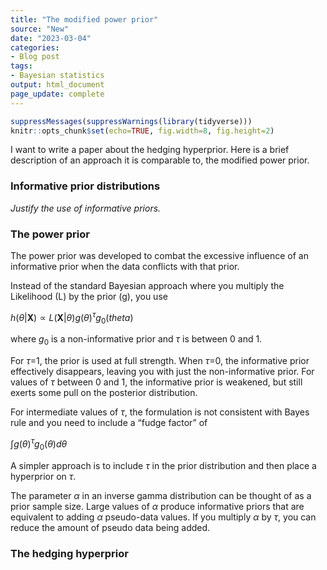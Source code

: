 ```yaml
---
title: "The modified power prior"
source: "New"
date: "2023-03-04"
categories:
- Blog post
tags:
- Bayesian statistics
output: html_document
page_update: complete
---
```


```r
suppressMessages(suppressWarnings(library(tidyverse)))
knitr::opts_chunk$set(echo=TRUE, fig.width=8, fig.height=2)
```

I want to write a paper about the hedging hyperprior. Here is a brief description of an approach it is comparable to, the modified power prior.

<!---more--->

### Informative prior distributions

*Justify the use of informative priors.*

### The power prior

The power prior was developed to combat the excessive influence of an informative prior when the data conflicts with that prior.

Instead of the standard Bayesian approach where you multiply the Likelihood (L) by the prior (g), you use

$h(\theta|\mathbf{X}) \propto L(\mathbf{X}|\theta)g(\theta)^\tau g_0(theta)$

where $g_0$ is a non-informative prior and $\tau$ is between 0 and 1.

For $\tau$=1, the prior is used at full strength. When $\tau$=0, the informative prior effectively disappears, leaving you with just the non-informative prior. For values of $\tau$ between 0 and 1, the informative prior is weakened, but still exerts some pull on the posterior distribution.

For intermediate values of $\tau$, the formulation is not consistent with Bayes rule and you need to include a "fudge factor" of

$\int g(\theta)^{\tau}g_0(\theta)d\theta$

A simpler approach is to include $\tau$ in the prior distribution and then place a hyperprior on $\tau$.

The parameter $\alpha$ in an inverse gamma distribution can be thought of as a prior sample size. Large values of $\alpha$ produce informative priors that are equivalent to adding $\alpha$ pseudo-data values. If you multiply $\alpha$ by $\tau$, you can reduce the amount of pseudo data being added.

### The hedging hyperprior

